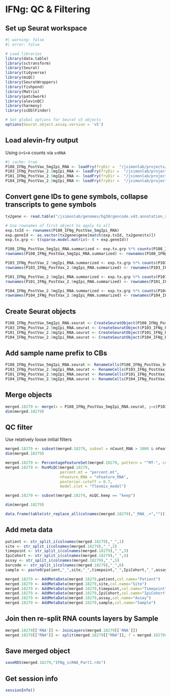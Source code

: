 # IFNg: QC & Filtering {#sec-ifng-qc-filtering}

## Set up Seurat workspace

```r
#| warning: false
#| error: false

# Load libraries
library(data.table)
library(sctransform)
library(Seurat)
library(tidyverse)
library(miQC)
library(SeuratWrappers)
library(fishpond)
library(Matrix)
library(patchwork)
library(alevinQC)
library(harmony)
library(scDblFinder)

# Set global options for Seurat v5 objects
options(Seurat.object.assay.version = 'v5')
```

## Load alevin-fry output
Using `U+S+A` counts via `snRNA`

```r
#| cache: true
P108_IFNg_PostVax_5mgIpi_RNA <- loadFry(fryDir =  "/jsimonlab/projects/Wu/Melanoma_scRNA_Eryn/alevinfry_072023/P108_IFNg_PostVax_5mgIpi_RNA_alevin_quant_crlikeem/", outputFormat = "snRNA")
P103_IFNg_PostVax_2.5mgIpi_RNA <- loadFry(fryDir =  "/jsimonlab/projects/Wu/Melanoma_scRNA_Eryn/alevinfry_072023/P103_IFNg_PostVax_2.5mgIpi_RNA_alevin_quant_crlikeem/", outputFormat = "snRNA")
P101_IFNg_PostVax_2.5mgIpi_RNA <- loadFry(fryDir =  "/jsimonlab/projects/Wu/Melanoma_scRNA_Eryn/alevinfry_072023/P101_IFNg_PostVax_2.5mgIpi_RNA_alevin_quant_crlikeem/", outputFormat = "snRNA")
P104_IFNg_PostVax_2.5mgIpi_RNA <- loadFry(fryDir =  "/jsimonlab/projects/Wu/Melanoma_scRNA_Eryn/alevinfry_072023/P104_IFNg_PostVax_2.5mgIpi_RNA_alevin_quant_crlikeem/", outputFormat = "snRNA")
```

## Convert gene IDs to gene symbols, collapse transcripts to gene symbols

```r
tx2gene <- read.table("/jsimonlab/genomes/hg38/gencode.v43.annotation_splici/gene_id_to_name.tsv",header=F,sep="\t",col.names=c("tx","gene"))

# Use rownames of first object to apply to all
exp.txId <- rownames(P108_IFNg_PostVax_5mgIpi_RNA)
exp.geneId <- as.vector(tx2gene$gene[match(exp.txId, tx2gene$tx)])
exp.tx.grp <- t(sparse.model.matrix(~ 0 + exp.geneId))

P108_IFNg_PostVax_5mgIpi_RNA.summarized <- exp.tx.grp %*% counts(P108_IFNg_PostVax_5mgIpi_RNA)
rownames(P108_IFNg_PostVax_5mgIpi_RNA.summarized) <- rownames(P108_IFNg_PostVax_5mgIpi_RNA.summarized) %>% str_replace_all(".+.geneId","")

P103_IFNg_PostVax_2.5mgIpi_RNA.summarized <- exp.tx.grp %*% counts(P103_IFNg_PostVax_2.5mgIpi_RNA)
rownames(P103_IFNg_PostVax_2.5mgIpi_RNA.summarized) <- rownames(P103_IFNg_PostVax_2.5mgIpi_RNA.summarized) %>% str_replace_all(".+.geneId","")

P101_IFNg_PostVax_2.5mgIpi_RNA.summarized <- exp.tx.grp %*% counts(P101_IFNg_PostVax_2.5mgIpi_RNA)
rownames(P101_IFNg_PostVax_2.5mgIpi_RNA.summarized) <- rownames(P101_IFNg_PostVax_2.5mgIpi_RNA.summarized) %>% str_replace_all(".+.geneId","")

P104_IFNg_PostVax_2.5mgIpi_RNA.summarized <- exp.tx.grp %*% counts(P104_IFNg_PostVax_2.5mgIpi_RNA)
rownames(P104_IFNg_PostVax_2.5mgIpi_RNA.summarized) <- rownames(P104_IFNg_PostVax_2.5mgIpi_RNA.summarized) %>% str_replace_all(".+.geneId","")

```

## Create Seurat objects

```r
P108_IFNg_PostVax_5mgIpi_RNA.seurat <- CreateSeuratObject(P108_IFNg_PostVax_5mgIpi_RNA.summarized)
P103_IFNg_PostVax_2.5mgIpi_RNA.seurat <- CreateSeuratObject(P103_IFNg_PostVax_2.5mgIpi_RNA.summarized)
P101_IFNg_PostVax_2.5mgIpi_RNA.seurat <- CreateSeuratObject(P101_IFNg_PostVax_2.5mgIpi_RNA.summarized)
P104_IFNg_PostVax_2.5mgIpi_RNA.seurat <- CreateSeuratObject(P104_IFNg_PostVax_2.5mgIpi_RNA.summarized)

```

## Add sample name prefix to CBs

```r
P108_IFNg_PostVax_5mgIpi_RNA.seurat <- RenameCells(P108_IFNg_PostVax_5mgIpi_RNA.seurat,add.cell.id = "P108_IFNg_PostVax_5mgIpi_RNA")
P103_IFNg_PostVax_2.5mgIpi_RNA.seurat <- RenameCells(P103_IFNg_PostVax_2.5mgIpi_RNA.seurat,add.cell.id = "P103_IFNg_PostVax_2.5mgIpi_RNA")
P101_IFNg_PostVax_2.5mgIpi_RNA.seurat <- RenameCells(P101_IFNg_PostVax_2.5mgIpi_RNA.seurat,add.cell.id = "P101_IFNg_PostVax_2.5mgIpi_RNA")
P104_IFNg_PostVax_2.5mgIpi_RNA.seurat <- RenameCells(P104_IFNg_PostVax_2.5mgIpi_RNA.seurat,add.cell.id = "P104_IFNg_PostVax_2.5mgIpi_RNA")
```

## Merge objects

```r
merged.18279 <- merge(x = P108_IFNg_PostVax_5mgIpi_RNA.seurat, y=c(P103_IFNg_PostVax_2.5mgIpi_RNA.seurat, P101_IFNg_PostVax_2.5mgIpi_RNA.seurat, P104_IFNg_PostVax_2.5mgIpi_RNA.seurat))
dim(merged.18279)
```

## QC filter

Use relatively loose initial filters

```r
merged.18279 <- subset(merged.18279, subset = nCount_RNA > 1000 & nFeature_RNA > 500)
dim(merged.18279)

merged.18279 <- PercentageFeatureSet(merged.18279, pattern = "^MT-", col.name = "percent.mt")
merged.18279 <- RunMiQC(merged.18279, 
                        percent.mt = "percent.mt", 
                        nFeature_RNA = "nFeature_RNA", 
                        posterior.cutoff = 0.7, 
                        model.slot = "flexmix_model")

merged.18279 <- subset(merged.18279, miQC.keep == "keep")

dim(merged.18279)

data.frame(table(str_replace_all(colnames(merged.18279),"_RNA_.+","")))
```

## Add meta data

```r
patient <- str_split_i(colnames(merged.18279),"_",1)
site <- str_split_i(colnames(merged.18279),"_",2)
timepoint <- str_split_i(colnames(merged.18279),"_",3)
IpiCohort <- str_split_i(colnames(merged.18279),"_",4)
assay <- str_split_i(colnames(merged.18279),"_",5)
barcode <- str_split_i(colnames(merged.18279),"_",6)
sample <- paste0(patient,"_",site,"_",timepoint,"_",IpiCohort,"_",assay)

merged.18279 <- AddMetaData(merged.18279,patient,col.name="Patient")
merged.18279 <- AddMetaData(merged.18279,site,col.name="Site")
merged.18279 <- AddMetaData(merged.18279,timepoint,col.name="Timepoint")
merged.18279 <- AddMetaData(merged.18279,IpiCohort,col.name="IpiCohort")
merged.18279 <- AddMetaData(merged.18279,assay,col.name="Assay")
merged.18279 <- AddMetaData(merged.18279,sample,col.name="Sample")
```

## Join then re-split RNA counts layers by Sample

```r
merged.18279[['RNA']] <- JoinLayers(merged.18279[['RNA']])
merged.18279[["RNA"]] <- split(merged.18279[["RNA"]], f = merged.18279$Sample)
```

## Save merged object

```r
saveRDS(merged.18279,"IFNg_scRNA_Part1.rds")
```

## Get session info

```r
sessionInfo()
```
